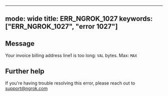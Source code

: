 
---
mode: wide
title: ERR_NGROK_1027
keywords: ["ERR_NGROK_1027", "error 1027"]
---

## Message
Your invoice billing address line1 is too long: `VAL` bytes. Max: `MAX`




## Further help
If you're having trouble resolving this error, please reach out to [support@ngrok.com](mailto:support@ngrok.com?subject=Help%20with%20ERR_NGROK_1027)

